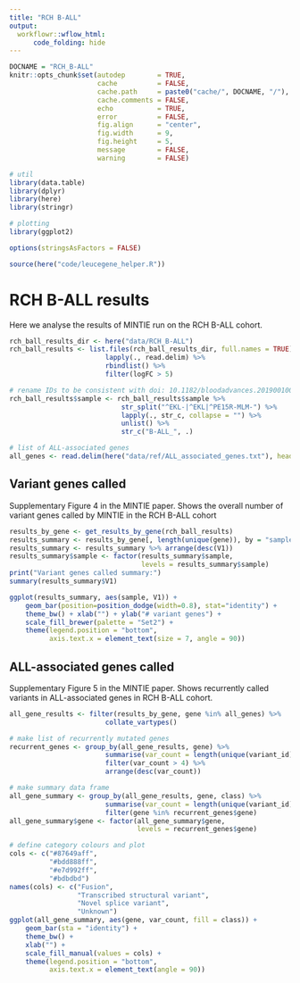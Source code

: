 ```yaml
---
title: "RCH B-ALL"
output:
  workflowr::wflow_html:
      code_folding: hide
---
```


```r
DOCNAME = "RCH_B-ALL"
knitr::opts_chunk$set(autodep        = TRUE,
                      cache          = FALSE,
                      cache.path     = paste0("cache/", DOCNAME, "/"),
                      cache.comments = FALSE,
                      echo           = TRUE,
                      error          = FALSE,
                      fig.align      = "center",
                      fig.width      = 9,
                      fig.height     = 5,
                      message        = FALSE,
                      warning        = FALSE)
```


```r
# util
library(data.table)
library(dplyr)
library(here)
library(stringr)

# plotting
library(ggplot2)
```


```r
options(stringsAsFactors = FALSE)
```


```r
source(here("code/leucegene_helper.R"))
```


RCH B-ALL results
=================

Here we analyse the results of MINTIE run on the RCH B-ALL cohort.

```r
rch_ball_results_dir <- here("data/RCH_B-ALL")
rch_ball_results <- list.files(rch_ball_results_dir, full.names = TRUE) %>%
                        lapply(., read.delim) %>%
                        rbindlist() %>%
                        filter(logFC > 5)

# rename IDs to be consistent with doi: 10.1182/bloodadvances.2019001008
rch_ball_results$sample <- rch_ball_results$sample %>% 
                            str_split("^EKL-|^EKL|^PE15R-MLM-") %>%
                            lapply(., str_c, collapse = "") %>%
                            unlist() %>%
                            str_c("B-ALL_", .)

# list of ALL-associated genes
all_genes <- read.delim(here("data/ref/ALL_associated_genes.txt"), header=FALSE)$V1
```

## Variant genes called

Supplementary Figure 4 in the MINTIE paper. Shows the overall number of variant
genes called by MINTIE in the RCH B-ALL cohort

```r
results_by_gene <- get_results_by_gene(rch_ball_results)
results_summary <- results_by_gene[, length(unique(gene)), by = "sample"]
results_summary <- results_summary %>% arrange(desc(V1))
results_summary$sample <- factor(results_summary$sample,
                                 levels = results_summary$sample)
print("Variant genes called summary:")
summary(results_summary$V1)

ggplot(results_summary, aes(sample, V1)) + 
    geom_bar(position=position_dodge(width=0.8), stat="identity") +
    theme_bw() + xlab("") + ylab("# variant genes") +
    scale_fill_brewer(palette = "Set2") +
    theme(legend.position = "bottom",
          axis.text.x = element_text(size = 7, angle = 90))
```

## ALL-associated genes called

Supplementary Figure 5 in the MINTIE paper. Shows recurrently called variants in
ALL-associated genes in RCH B-ALL cohort. 

```r
all_gene_results <- filter(results_by_gene, gene %in% all_genes) %>%
                        collate_vartypes()

# make list of recurrently mutated genes
recurrent_genes <- group_by(all_gene_results, gene) %>%
                        summarise(var_count = length(unique(variant_id))) %>%
                        filter(var_count > 4) %>%
                        arrange(desc(var_count))

# make summary data frame
all_gene_summary <- group_by(all_gene_results, gene, class) %>%
                        summarise(var_count = length(unique(variant_id))) %>%
                        filter(gene %in% recurrent_genes$gene)
all_gene_summary$gene <- factor(all_gene_summary$gene,
                                levels = recurrent_genes$gene)

# define category colours and plot
cols <- c("#87649aff",
          "#bdd888ff",
          "#e7d992ff",
          "#bdbdbd")
names(cols) <- c("Fusion",
                 "Transcribed structural variant",
                 "Novel splice variant",
                 "Unknown")
ggplot(all_gene_summary, aes(gene, var_count, fill = class)) +
    geom_bar(sta = "identity") +
    theme_bw() +
    xlab("") +
    scale_fill_manual(values = cols) +
    theme(legend.position = "bottom",
          axis.text.x = element_text(angle = 90))
```

